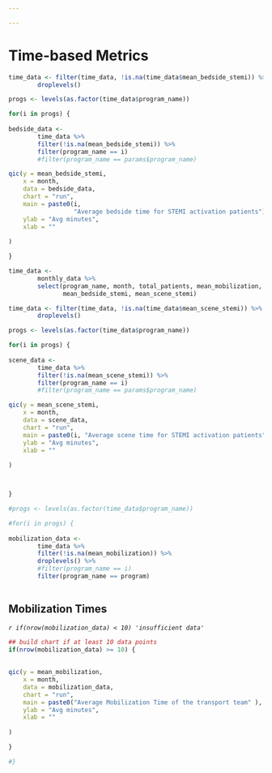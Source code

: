 ```yaml
---

---
```



# Time-based Metrics



```r

time_data <- filter(time_data, !is.na(time_data$mean_bedside_stemi)) %>%
        droplevels()

progs <- levels(as.factor(time_data$program_name)) 

for(i in progs) {
        
bedside_data <- 
        time_data %>%
        filter(!is.na(mean_bedside_stemi)) %>%
        filter(program_name == i)
        #filter(program_name == params$program_name)

qic(y = mean_bedside_stemi,
    x = month,
    data = bedside_data,
    chart = "run",
    main = paste0(i, 
                  "Average bedside time for STEMI activation patients"),
    ylab = "Avg minutes",
    xlab = ""
    
)

}


```

```r

time_data <- 
        monthly_data %>%
        select(program_name, month, total_patients, mean_mobilization, stemi_cases,
               mean_bedside_stemi, mean_scene_stemi)

time_data <- filter(time_data, !is.na(time_data$mean_scene_stemi)) %>%
        droplevels()

progs <- levels(as.factor(time_data$program_name)) 

for(i in progs) {
        
scene_data <- 
        time_data %>%
        filter(!is.na(mean_scene_stemi)) %>%
        filter(program_name == i)
        #filter(program_name == params$program_name)

qic(y = mean_scene_stemi,
    x = month,
    data = scene_data,
    chart = "run",
    main = paste0(i, "Average scene time for STEMI activation patients"),
    ylab = "Avg minutes",
    xlab = ""
    
)



}

```

```r

#progs <- levels(as.factor(time_data$program_name)) 

#for(i in progs) {
        
mobilization_data <- 
        time_data %>%
        filter(!is.na(mean_mobilization)) %>%
        droplevels() %>%
        #filter(program_name == i)
        filter(program_name == program)
        
```

## Mobilization Times  

_`r if(nrow(mobilization_data) < 10) 'insufficient data'`_

```r


## build chart if at least 10 data points
if(nrow(mobilization_data) >= 10) {
        
        
qic(y = mean_mobilization,
    x = month,
    data = mobilization_data,
    chart = "run",
    main = paste0("Average Mobilization Time of the transport team" ),
    ylab = "Avg minutes",
    xlab = ""
    
)

}

#}

```



